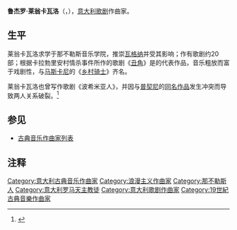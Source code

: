 {{Expand language|1=en|time=2022-03-21T06:05:08+00:00}}
{{Infobox classical
| 中文名 = 莱翁卡瓦洛
| 画像 = Ruggiero leoncavallo.jpg
| 附注 =
| 原文名 = Ruggero Leoncavallo
| 国别 = 意大利
| 出生日期 = 1857年4月23日
| 出生地 = 那不勒斯
| 逝世日期 = 1919年8月9日(62歲)
| 逝世地 = 蒙特卡蒂尼
| 所属时期 = 浪漫主义
| 所属乐派 =
| 擅长作品类型 = 歌剧
| 代表作 = 歌剧《丑角》
| 师从 =
| 学生 =
| 官方网站 =
}}

'''鲁杰罗·莱翁卡瓦洛'''（{{lang-it|'''Ruggero Leoncavallo'''}}，{{bd|1857年|4月23日|1919年|8月9日|catIdx=L}}），[[意大利|意大利]][[歌剧|歌剧]]作曲家。

==生平==
莱翁卡瓦洛求学于那不勒斯音乐学院，推崇[[瓦格纳|瓦格纳]]并受其影响；作有歌剧约20部；根据卡拉勃里安村情杀事件所作的歌剧《[[丑角_(歌剧)|丑角]]》是{{le|真实主义歌剧|Verismo (music)}}的代表作品，音乐粗放而富于戏剧性，与[[马斯卡尼|马斯卡尼]]的《[[乡村骑士|乡村骑士]]》齐名。

莱翁卡瓦洛也曾写作歌剧《波希米亚人》，并因与[[普契尼|普契尼]]的[[波希米亚人_(歌剧)|同名作品]]发生冲突而导致两人关系破裂。<ref>{{cite journal | url=http://links.jstor.org/sici?sici=0027-4666(197005)111%3A1527%3C497%3ATO'%3E2.0.CO%3B2-W | last=Klein | first=John W. | title=The Other 'Bohème' | journal=The Musical Times | volume=111 | issue=1527 | pages=497–499 | accessdate=2008-06-29 | doi=10.2307/956015|date=May 1970}}</ref>

==参见==
* [[古典音乐作曲家列表|古典音乐作曲家列表]]

==注释==
<references/>

{{Authority control}}

{{DEFAULTSORT:Leoncavallo, Ruggero}}
[[Category:意大利古典音乐作曲家|Category:意大利古典音乐作曲家]]
[[Category:浪漫主义作曲家|Category:浪漫主义作曲家]]
[[Category:那不勒斯人|Category:那不勒斯人]]
[[Category:意大利罗马天主教徒|Category:意大利罗马天主教徒]]
[[Category:意大利歌剧作曲家|Category:意大利歌剧作曲家]]
[[Category:19世紀古典音樂作曲家|Category:19世紀古典音樂作曲家]]
